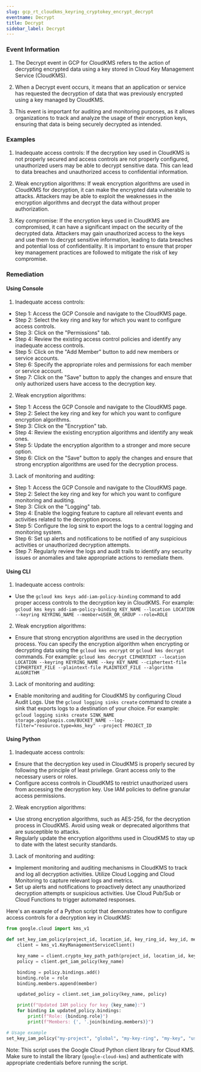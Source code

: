 ```yaml
--- 
slug: gcp_rt_cloudkms_keyring_cryptokey_encrypt_decrypt
eventname: Decrypt
title: Decrypt
sidebar_label: Decrypt
---
```

                       
### Event Information

1. The Decrypt event in GCP for CloudKMS refers to the action of decrypting encrypted data using a key stored in Cloud Key Management Service (CloudKMS).

2. When a Decrypt event occurs, it means that an application or service has requested the decryption of data that was previously encrypted using a key managed by CloudKMS.

3. This event is important for auditing and monitoring purposes, as it allows organizations to track and analyze the usage of their encryption keys, ensuring that data is being securely decrypted as intended.


### Examples

1. Inadequate access controls: If the decryption key used in CloudKMS is not properly secured and access controls are not properly configured, unauthorized users may be able to decrypt sensitive data. This can lead to data breaches and unauthorized access to confidential information.

2. Weak encryption algorithms: If weak encryption algorithms are used in CloudKMS for decryption, it can make the encrypted data vulnerable to attacks. Attackers may be able to exploit the weaknesses in the encryption algorithms and decrypt the data without proper authorization.

3. Key compromise: If the encryption keys used in CloudKMS are compromised, it can have a significant impact on the security of the decrypted data. Attackers may gain unauthorized access to the keys and use them to decrypt sensitive information, leading to data breaches and potential loss of confidentiality. It is important to ensure that proper key management practices are followed to mitigate the risk of key compromise.

### Remediation

#### Using Console

1. Inadequate access controls:
- Step 1: Access the GCP Console and navigate to the CloudKMS page.
- Step 2: Select the key ring and key for which you want to configure access controls.
- Step 3: Click on the "Permissions" tab.
- Step 4: Review the existing access control policies and identify any inadequate access controls.
- Step 5: Click on the "Add Member" button to add new members or service accounts.
- Step 6: Specify the appropriate roles and permissions for each member or service account.
- Step 7: Click on the "Save" button to apply the changes and ensure that only authorized users have access to the decryption key.

2. Weak encryption algorithms:
- Step 1: Access the GCP Console and navigate to the CloudKMS page.
- Step 2: Select the key ring and key for which you want to configure encryption algorithms.
- Step 3: Click on the "Encryption" tab.
- Step 4: Review the existing encryption algorithms and identify any weak ones.
- Step 5: Update the encryption algorithm to a stronger and more secure option.
- Step 6: Click on the "Save" button to apply the changes and ensure that strong encryption algorithms are used for the decryption process.

3. Lack of monitoring and auditing:
- Step 1: Access the GCP Console and navigate to the CloudKMS page.
- Step 2: Select the key ring and key for which you want to configure monitoring and auditing.
- Step 3: Click on the "Logging" tab.
- Step 4: Enable the logging feature to capture all relevant events and activities related to the decryption process.
- Step 5: Configure the log sink to export the logs to a central logging and monitoring system.
- Step 6: Set up alerts and notifications to be notified of any suspicious activities or unauthorized decryption attempts.
- Step 7: Regularly review the logs and audit trails to identify any security issues or anomalies and take appropriate actions to remediate them.

#### Using CLI

1. Inadequate access controls:
- Use the `gcloud kms keys add-iam-policy-binding` command to add proper access controls to the decryption key in CloudKMS. For example: 
  `gcloud kms keys add-iam-policy-binding KEY_NAME --location LOCATION --keyring KEYRING_NAME --member=USER_OR_GROUP --role=ROLE`

2. Weak encryption algorithms:
- Ensure that strong encryption algorithms are used in the decryption process. You can specify the encryption algorithm when encrypting or decrypting data using the `gcloud kms encrypt` or `gcloud kms decrypt` commands. For example:
  `gcloud kms decrypt CIPHERTEXT --location LOCATION --keyring KEYRING_NAME --key KEY_NAME --ciphertext-file CIPHERTEXT_FILE --plaintext-file PLAINTEXT_FILE --algorithm ALGORITHM`

3. Lack of monitoring and auditing:
- Enable monitoring and auditing for CloudKMS by configuring Cloud Audit Logs. Use the `gcloud logging sinks create` command to create a sink that exports logs to a destination of your choice. For example:
  `gcloud logging sinks create SINK_NAME storage.googleapis.com/BUCKET_NAME --log-filter="resource.type=kms_key" --project PROJECT_ID`

#### Using Python

1. Inadequate access controls:
- Ensure that the decryption key used in CloudKMS is properly secured by following the principle of least privilege. Grant access only to the necessary users or roles.
- Configure access controls in CloudKMS to restrict unauthorized users from accessing the decryption key. Use IAM policies to define granular access permissions.

2. Weak encryption algorithms:
- Use strong encryption algorithms, such as AES-256, for the decryption process in CloudKMS. Avoid using weak or deprecated algorithms that are susceptible to attacks.
- Regularly update the encryption algorithms used in CloudKMS to stay up to date with the latest security standards.

3. Lack of monitoring and auditing:
- Implement monitoring and auditing mechanisms in CloudKMS to track and log all decryption activities. Utilize Cloud Logging and Cloud Monitoring to capture relevant logs and metrics.
- Set up alerts and notifications to proactively detect any unauthorized decryption attempts or suspicious activities. Use Cloud Pub/Sub or Cloud Functions to trigger automated responses.

Here's an example of a Python script that demonstrates how to configure access controls for a decryption key in CloudKMS:

```python
from google.cloud import kms_v1

def set_key_iam_policy(project_id, location_id, key_ring_id, key_id, member, role):
    client = kms_v1.KeyManagementServiceClient()

    key_name = client.crypto_key_path_path(project_id, location_id, key_ring_id, key_id)
    policy = client.get_iam_policy(key_name)

    binding = policy.bindings.add()
    binding.role = role
    binding.members.append(member)

    updated_policy = client.set_iam_policy(key_name, policy)

    print(f"Updated IAM policy for key {key_name}:")
    for binding in updated_policy.bindings:
        print(f"Role: {binding.role}")
        print(f"Members: {', '.join(binding.members)}")

# Usage example
set_key_iam_policy("my-project", "global", "my-key-ring", "my-key", "user:example@example.com", "roles/cloudkms.cryptoKeyDecrypter")
```

Note: This script uses the Google Cloud Python client library for Cloud KMS. Make sure to install the library (`google-cloud-kms`) and authenticate with appropriate credentials before running the script.


 